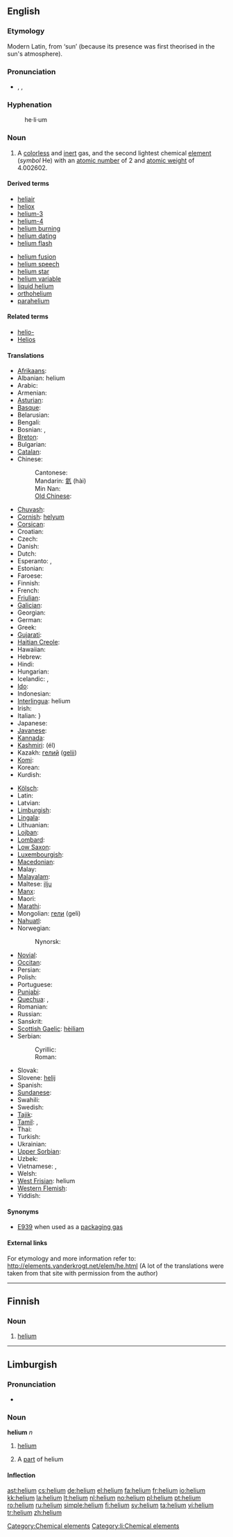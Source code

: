 {{also|Helium}}
==English==
{{elements|He|hydrogen|H|lithium|Li}}

===Etymology===
Modern Latin, from {{etyl|grc}} '''{{polytonic|[[ἥλιος]]}}''' ‘sun’ (because its presence was first theorised in the sun's atmosphere).

===Pronunciation===
* {{enPR|hē'lēəm}}, {{IPA|/ˈhiːlɪəm/}}, {{SAMPA|/"hi:li@m/}}

===Hyphenation===
: he&middot;li&middot;um

===Noun===
{{wikipedia}}
{{en-noun|-}}

# A [[colorless]] and [[inert]] gas, and the second lightest chemical [[element]] (''symbol'' He) with an [[atomic number]] of 2 and [[atomic weight]] of 4.002602.

====Derived terms====
{{top2}}
* [[heliair]]
* [[heliox]]
* [[helium-3]]
* [[helium-4]]
* [[helium burning]]
* [[helium dating]]
* [[helium flash]]
{{mid2}}
* [[helium fusion]]
* [[helium speech]]
* [[helium star]]
* [[helium variable]]
* [[liquid helium]]
* [[orthohelium]]
* [[parahelium]]
{{bottom}}

====Related terms====
* [[helio-]]<!--of the sun, not of helium-->
* [[Helios]]<!--the Greek sun god that helium is named after-->

====Translations====
{{trans-top|chemical element}}
* [[Afrikaans]]: {{t|af|helium}}
* Albanian: helium
* Arabic: {{t|ar|هيليوم|m|tr=hílyum|sc=Arab}}
* Armenian: {{t|hy|հելիում|tr=helium}}
* [[Asturian]]: {{t|ast|heliu}}
* [[Basque]]: {{t|eo|helioa}}
* Belarusian: {{t|be|гелій|m|tr=gelij}}
* Bengali: {{t|bn|হিলিয়াম}}
* Bosnian: {{t|bs|helij|m}}, {{t|bs|helijum|m}}
* [[Breton]]: {{t|br|heliom|m}}
* Bulgarian: {{t|bg|хелий|m|tr=khélij}}
* [[Catalan]]: {{t|ca|heli|m}}
* Chinese:
*: Cantonese: {{t|zh-yue|氦}}
*: Mandarin: [[氦]] (hài)
*: Min Nan: {{t|zh-min-nan|goân-sò}}
*: [[Old Chinese]]: {{t|zh-classical|氦}}
* [[Chuvash]]: {{t|cv|гели}}
* [[Cornish]]: [[helyum]]
* [[Corsican]]: {{t|co|eliu}}
* Croatian: {{t|hr|helij|m}}
* Czech: {{t|cs|helium|n}}
* Danish: {{t|da|helium}}
* Dutch: {{t|nl|helium|n}}
* Esperanto: {{t|eo|heliumo}}, {{t|eo|helio}}
* Estonian: {{t|et|heelium}}
* Faroese: {{t|fo|helium}}
* Finnish: {{t|fi|helium}}
* French: {{t|fr|hélium|m}}
* [[Friulian]]: {{t|fur|eli|m}}
* [[Galician]]: {{t|gl|helio|m}}
* Georgian: {{t|ka|ჰელიუმი|tr=heliumi}}
* German: {{t|de|Helium|n}}
* Greek: {{t|el|ήλιο|n|tr=ílio}}
* [[Gujarati]]: {{t|gu|હીલિયમ}}
* [[Haitian Creole]]: {{t|ht|elyòm}}
* Hawaiian: {{t|haw|hiliuma}}
* Hebrew: {{t|he|הליום|tr=helyum|m}}
* Hindi: {{t|hi|हीलियम}}
* Hungarian: {{t|hu|hélium}}
* Icelandic: {{t|is|helín}}, {{t|is|helíum}}
* [[Ido]]: {{t|io|helio}}
* Indonesian: {{t|id|helium}}
* [[Interlingua]]: helium
* Irish: {{t|ga|héiliam}}
* Italian: {{t|it|elio|m}}}
* Japanese: {{t|ja|ヘリウム|tr=heriumu}}
* [[Javanese]]: {{t|jv|helium}}
* [[Kannada]]: {{t|kn|ಹೀಲಿಯಮ್}}
* [[Kashmiri]]: (él)
* Kazakh: [[гелий]] ([[gelii]])
* [[Komi]]: {{t|kv|гелий}}
* Korean: {{t|ko|헬륨|tr=hellyum}}
* Kurdish: {{t|ku|hêlyûm}}
{{trans-mid}}
* [[Kölsch]]: {{t|ksh|Helium}}
* Latin: {{t|la|helium}}
* Latvian: {{t|lv|hēlijs}}
* [[Limburgish]]: {{t|li|Helium}}
* [[Lingala]]: {{t|ln|eliyúmu}}
* Lithuanian: {{t|lt|helis}}
* [[Lojban]]: {{t|jbo|solnavni}}
* [[Lombard]]: {{t|lmo|eli|m}}
* [[Low Saxon]]: {{t|nds|Helium}}
* [[Luxembourgish]]: {{t|lb|Helium}}
* [[Macedonian]]: {{t|mk|хелиум|m|tr=hélium}}
* Malay: {{t|ms|helium}}
* [[Malayalam]]: {{t|ml|ഹീലിയം}}
* Maltese: [[ilju]] {{m}}
* [[Manx]]: {{t|gv|hailium}}
* Maori: {{t|mi|haumāmā}}
* [[Marathi]]: {{t|mr|हेलियम}}
* Mongolian: [[гели]] (geli)
* [[Nahuatl]]: {{t|nah|tōnatiuyoh}}
* Norwegian: {{t|no|helium}}
*: Nynorsk: {{t|nn|helium}}
* [[Novial]]: {{t|nov|helium}}
* [[Occitan]]: {{t|oc|èli|m}}
* Persian: {{t|fa|هلیم|sc=fa-Arab}}
* Polish: {{t|pl|hel|m}}
* Portuguese: {{t|pt|hélio|m}}
* [[Punjabi]]: {{t|pa|ਹੀਲਿਆਮ}}
* [[Quechua]]: {{t|qu|ilyu}}, {{t|qu|helio}}
* Romanian: {{t|ro|heliu|n}}
* Russian: {{t|ru|гелий|m|tr=gélij}}
* Sanskrit: {{t|sa|हीलियम}}
* [[Scottish Gaelic]]: [[hèiliam]]
* Serbian:
*: Cyrillic: {{t|sr|хелијум|m}}
*: Roman: {{t|sr|helijum|m}}
* Slovak: {{t|sk|hélium|n}}
* Slovene: [[helij#Slovene|helij]] {{m}}
* Spanish: {{t|es|helio|m}}
* [[Sundanese]]: {{t|su|hélium}}
* Swahili: {{t|sw|heli}}
* Swedish: {{t|sv|helium}}
* [[Tajik]]: {{t|tg|гелий}}
* [[Tamil]]: {{t|ta|ஹீலியம்}}, {{t|ta|பரிதியம்|tr=paridhiyam}}
* Thai: {{t|th|ฮีเลียม|sc=Thai|tr=heeliam}}
* Turkish: {{t|tr|helyum}}
* Ukrainian: {{t|uk|гелій|m|tr=hélij}}
* [[Upper Sorbian]]: {{t|hsb|helium}}
* Uzbek: {{t|uz|гелий|tr=[[geliy]]}}
* Vietnamese: {{t|vi|heli}}, {{t|vi|hêli}}
* Welsh: {{t|cy|heliwm}}
* [[West Frisian]]: helium
* [[Western Flemish]]: {{t|vls|helium}}
* Yiddish: {{t|yi|העליום|tr=helium|n}}
{{trans-bottom}}

====Synonyms====
* [[E939]] when used as a [[packaging gas]]

====External links====
For etymology and more information refer to:
http://elements.vanderkrogt.net/elem/he.html
(A lot of the translations were taken from that site with permission from the author)

[[Category:Chemical elements]]

----

==Finnish==
{{wikipedia|lang=fi}}

===Noun===
{{enum|vety|litium|chemical element|He|lang=fi}}
{{fi-noun}}

# {{element|lang=fi}} [[#English|helium]]

----

==Limburgish==

===Pronunciation===
* {{IPA|[ˈheː˨ʎɔ˧m]|lang=li}}

===Noun===
'''helium''' ''n''

# {{uncountable|lang=li}} [[helium#English|helium]]
# A [[part]] of helium

====Inflection====
{{li-noun-um|heli}}

[[Category:li:Chemical elements]]

[[ast:helium]]
[[cs:helium]]
[[de:helium]]
[[el:helium]]
[[fa:helium]]
[[fr:helium]]
[[io:helium]]
[[kk:helium]]
[[la:helium]]
[[lt:helium]]
[[nl:helium]]
[[no:helium]]
[[pl:helium]]
[[pt:helium]]
[[ro:helium]]
[[ru:helium]]
[[simple:helium]]
[[fi:helium]]
[[sv:helium]]
[[ta:helium]]
[[vi:helium]]
[[tr:helium]]
[[zh:helium]]